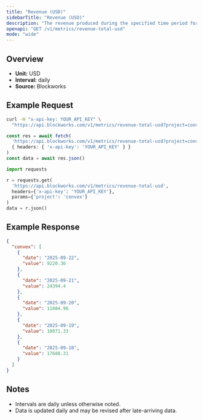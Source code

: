 ```yaml
---
title: "Revenue (USD)"
sidebarTitle: "Revenue (USD)"
description: "The revenue produced during the specified time period for given project."
openapi: "GET /v1/metrics/revenue-total-usd"
mode: "wide"
---
```


## Overview

- **Unit:** USD
- **Interval:** daily
- **Source:** Blockworks

## Example Request

<CodeGroup>

```bash cURL
curl -H "x-api-key: YOUR_API_KEY" \
  "https://api.blockworks.com/v1/metrics/revenue-total-usd?project=convex"
```

```typescript TypeScript
const res = await fetch(
  'https://api.blockworks.com/v1/metrics/revenue-total-usd?project=convex',
  { headers: { 'x-api-key': 'YOUR_API_KEY' } }
)
const data = await res.json()
```

```python Python
import requests

r = requests.get(
  'https://api.blockworks.com/v1/metrics/revenue-total-usd',
  headers={'x-api-key': 'YOUR_API_KEY'},
  params={'project': 'convex'}
)
data = r.json()
```

</CodeGroup>

## Example Response

```json
{
  "convex": [
    {
      "date": "2025-09-22",
      "value": 9220.36
    },
    {
      "date": "2025-09-21",
      "value": 24394.4
    },
    {
      "date": "2025-09-20",
      "value": 11084.96
    },
    {
      "date": "2025-09-19",
      "value": 10871.33
    },
    {
      "date": "2025-09-18",
      "value": 17688.31
    }
  ]
}
```

## Notes
- Intervals are daily unless otherwise noted.
- Data is updated daily and may be revised after late-arriving data.